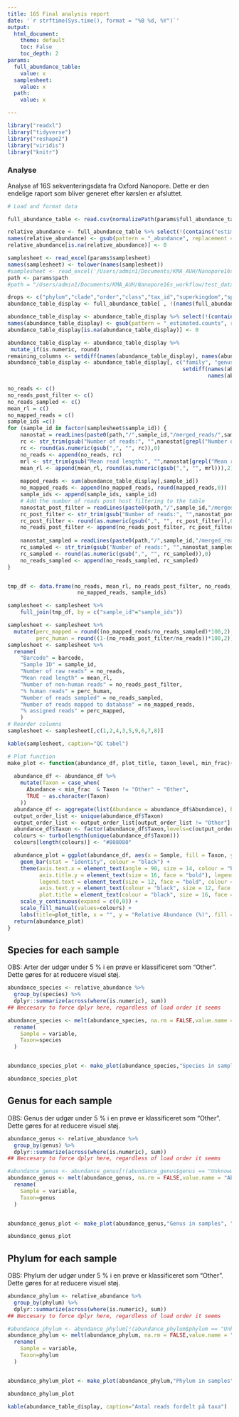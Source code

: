 ```yaml
---
title: 16S Final analysis report
date: '`r strftime(Sys.time(), format = "%B %d, %Y")`'
output:
  html_document:
    theme: default
    toc: False
    toc_depth: 2
params:
  full_abundance_table:
    value: x
  samplesheet:
    value: x
  path:
    value: x

---
```


<style type="text/css">
.main-container {
  margin: auto;
}
</style>

```r
library("readxl")
library("tidyverse")
library("reshape2")
library("viridis")
library("knitr")
```
### Analyse
Analyse af 16S sekventeringsdata fra Oxford Nanopore. Dette er den endelige raport som bliver generet efter kørslen er afsluttet.

```r
# Load and format data

full_abundance_table <- read.csv(normalizePath(params$full_abundance_table), row.names = "X")

relative_abundance <- full_abundance_table %>% select(!(contains("estimated.counts")))
names(relative_abundance) <- gsub(pattern = "_abundance", replacement = "", x = names(relative_abundance))
relative_abundance[is.na(relative_abundance)] <- 0

samplesheet <- read_excel(params$samplesheet)
names(samplesheet) <- tolower(names(samplesheet))
#samplesheet <- read_excel('/Users/admin1/Documents/KMA_AUH/Nanopore16s_workflow/test_data/test_sample.xlsx')
path <- params$path
#path = "/Users/admin1/Documents/KMA_AUH/Nanopore16s_workflow/test_data/no_sample/20220629_0931_MC-113039_FAT51411_0d48cde3/16s_output"
```

```r
drops <- c("phylum","clade","order","class","tax_id","superkingdom","species.group","subspecies","species.subgroup")
abundance_table_display <- full_abundance_table[ , !(names(full_abundance_table) %in% drops)]

abundance_table_display <- abundance_table_display %>% select(!(contains("abundance")))
names(abundance_table_display) <- gsub(pattern = "_estimated.counts", replacement = "", x = names(abundance_table_display))
abundance_table_display[is.na(abundance_table_display)] <- 0

abundance_table_display <- abundance_table_display %>% 
 mutate_if(is.numeric, round)
remaining_columns <- setdiff(names(abundance_table_display), names(abundance_table_display)[1:3])
abundance_table_display <- abundance_table_display[, c("family", "genus", "species", 
                                                       setdiff(names(abundance_table_display),
                                                               names(abundance_table_display)[1:3]))]


```

```r
no_reads <- c()
no_reads_post_filter <- c()
no_reads_sampled <- c()
mean_rl = c()
no_mapped_reads = c()
sample_ids =c()
for (sample_id in factor(samplesheet$sample_id)) {
    nanostat = readLines(paste0(path,"/",sample_id,"/merged_reads/",sample_id,"_nanostat"))
    rc <- str_trim(gsub("Number of reads:", "",nanostat[grepl("Number of reads:", nanostat)]))
    rc <- round(as.numeric(gsub(",", "", rc)),0)
    no_reads <- append(no_reads, rc)
    mrl <- str_trim(gsub("Mean read length:", "",nanostat[grepl("Mean read length:", nanostat)]))
    mean_rl <- append(mean_rl, round(as.numeric(gsub(",", "", mrl))),2)
    
    mapped_reads <- sum(abundance_table_display[,sample_id])
    no_mapped_reads <- append(no_mapped_reads, round(mapped_reads,0))
    sample_ids <- append(sample_ids, sample_id)
    # Add the number of reads post host filtering to the table
    nanostat_post_filter = readLines(paste0(path,"/",sample_id,"/merged_reads/",sample_id,"_nanostat_post_host_filter"))
    rc_post_filter <- str_trim(gsub("Number of reads:", "",nanostat_post_filter[grepl("Number of reads:", nanostat_post_filter)]))
    rc_post_filter <- round(as.numeric(gsub(",", "", rc_post_filter)),0)
    no_reads_post_filter <- append(no_reads_post_filter, rc_post_filter)
    
    nanostat_sampled = readLines(paste0(path,"/",sample_id,"/merged_reads/",sample_id,"_nanostat_filtered_sampled"))
    rc_sampled <- str_trim(gsub("Number of reads:", "",nanostat_sampled[grepl("Number of reads:", nanostat_sampled)]))
    rc_sampled <- round(as.numeric(gsub(",", "", rc_sampled)),0)
    no_reads_sampled <- append(no_reads_sampled, rc_sampled)
}


tmp_df <- data.frame(no_reads, mean_rl, no_reads_post_filter, no_reads_sampled, 
                      no_mapped_reads, sample_ids) 

samplesheet <- samplesheet %>% 
    full_join(tmp_df, by = c("sample_id"="sample_ids")) 

samplesheet <- samplesheet %>%
  mutate(perc_mapped = round((no_mapped_reads/no_reads_sampled)*100,2),
         perc_human = round((1-(no_reads_post_filter/no_reads))*100,2))
samplesheet <- samplesheet %>% 
  rename(
    "Barcode" = barcode,
    "Sample ID" = sample_id,
    "Number of raw reads" = no_reads,
    "Mean read length" = mean_rl,
    "Number of non-human reads" = no_reads_post_filter,
    "% human reads" = perc_human, 
    "Number of reads sampled" = no_reads_sampled,
    "Number of reads mapped to database" = no_mapped_reads,
    "% assigned reads" = perc_mapped,
    )
# Reorder columns
samplesheet <- samplesheet[,c(1,2,4,3,5,9,6,7,8)]
```

```r
kable(samplesheet, caption="QC tabel")
```

```r
# Plot function
make_plot <- function(abundance_df, plot_title, taxon_level, min_frac){
  
  abundance_df <- abundance_df %>% 
    mutate(Taxon = case_when(
      Abundance < min_frac  & Taxon != "Other" ~ "Other",
      TRUE ~ as.character(Taxon)
    ))
  abundance_df <- aggregate(list(Abundance = abundance_df$Abundance), by=list(Taxon=abundance_df$Taxon, Sample=abundance_df$Sample), FUN=sum)
  output_order_list <- unique(abundance_df$Taxon)
  output_order_list <- output_order_list[output_order_list != "Other"]
  abundance_df$Taxon <- factor(abundance_df$Taxon,levels=c(output_order_list,"Other"))
  colours <- turbo(length(unique(abundance_df$Taxon)))
  colours[length(colours)] <- "#808080"

  abundance_plot = ggplot(abundance_df, aes(x = Sample, fill = Taxon, y = Abundance)) + 
    geom_bar(stat = "identity", colour = "black") + 
    theme(axis.text.x = element_text(angle = 90, size = 14, colour = "black", vjust = 0.5, hjust = 1, face= "bold"), 
          axis.title.y = element_text(size = 16, face = "bold"), legend.title = element_text(size = 16, face = "bold"), 
          legend.text = element_text(size = 12, face = "bold", colour = "black"), 
          axis.text.y = element_text(colour = "black", size = 12, face = "bold"),
          plot.title = element_text(colour = "black", size = 16, face = "bold")) + 
    scale_y_continuous(expand = c(0,0)) + 
    scale_fill_manual(values=colours) +
    labs(title=plot_title, x = "", y = "Relative Abundance (%)", fill = taxon_level)
  return(abundance_plot)
}
```


## Species for each sample
OBS: Arter der udgør under 5 % i en prøve er klassificeret som "Other". Dette gøres for at reducere visuel støj. 

```r
abundance_species <- relative_abundance %>% 
  group_by(species) %>% 
  dplyr::summarize(across(where(is.numeric), sum))
## Neccesary to force dplyr here, regardless of load order it seems

abundance_species <- melt(abundance_species, na.rm = FALSE,value.name = "Abundance", id = 'species') %>% 
  rename(
    Sample = variable,
    Taxon=species
  )


abundance_species_plot <- make_plot(abundance_species,"Species in samples", "Species", 0.05)

abundance_species_plot
```

## Genus for each sample
OBS: Genus der udgør under 5 % i en prøve er klassificeret som "Other". Dette gøres for at reducere visuel støj. 

```r
abundance_genus <- relative_abundance %>% 
  group_by(genus) %>% 
  dplyr::summarize(across(where(is.numeric), sum))
## Neccesary to force dplyr here, regardless of load order it seems

#abundance_genus <- abundance_genus[!(abundance_genus$genus == "Unknowwn"), ]
abundance_genus <- melt(abundance_genus, na.rm = FALSE,value.name = "Abundance", id = 'genus') %>% 
  rename(
    Sample = variable,
    Taxon=genus
  )


abundance_genus_plot <- make_plot(abundance_genus,"Genus in samples", "Genus", 0.05)

abundance_genus_plot
```

## Phylum for each sample
OBS: Phylum  der udgør under 5 % i en prøve er klassificeret som "Other". Dette gøres for at reducere visuel støj. 

```r
abundance_phylum <- relative_abundance %>% 
  group_by(phylum) %>% 
  dplyr::summarize(across(where(is.numeric), sum))
## Neccesary to force dplyr here, regardless of load order it seems

#abundance_phylum <- abundance_phylum[!(abundance_phylum$phylum == "Unknowwn"), ]
abundance_phylum <- melt(abundance_phylum, na.rm = FALSE,value.name = "Abundance", id = 'phylum') %>% 
  rename(
    Sample = variable,
    Taxon=phylum
  )


abundance_phylum_plot <- make_plot(abundance_phylum,"Phylum in samples", "phylum", 0.05)

abundance_phylum_plot
```
```r
kable(abundance_table_display, caption="Antal reads fordelt på taxa")
```